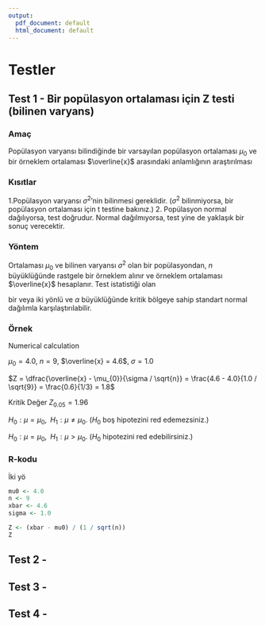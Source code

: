 ```yaml
---
output:
  pdf_document: default
  html_document: default
---
```

# Testler {#tests}

## Test 1 - Bir popülasyon ortalaması için Z testi (bilinen varyans)

### Amaç

Popülasyon varyansı bilindiğinde bir varsayılan popülasyon ortalaması $\mu_{0}$ ve bir örneklem ortalaması $\overline{x}$ arasındaki anlamlığının araştırılması

### Kısıtlar

1.Popülasyon varyansı $\sigma^{2}$'nin bilinmesi gereklidir. ($\sigma^{2}$ bilinmiyorsa, bir popülasyon ortalaması için t testine bakınız.)
2. Popülasyon normal dağılıyorsa, test doğrudur. Normal dağılmıyorsa, test yine de yaklaşık bir sonuç verecektir.

### Yöntem

Ortalaması $\mu_{0}$ ve bilinen varyansı $\sigma^{2}$ olan bir popülasyondan, $n$ büyüklüğünde rastgele bir örneklem alınır ve örneklem ortalaması $\overline{x}$ hesaplanır. Test istatistiği olan

\begin{equation}
Z = \frac{\overline{x} - \mu_{0}}{\sigma / \sqrt{n}}
\end{equation}

bir veya iki yönlü ve $\alpha$ büyüklüğünde kritik bölgeye sahip standart normal dağılımla karşılaştırılabilir.

### Örnek

Numerical calculation

$\mu_{0} = 4.0$, $n=9$, $\overline{x} = 4.6$, $\sigma = 1.0$

$Z =  \dfrac{\overline{x} - \mu_{0}}{\sigma / \sqrt{n}} =  \frac{4.6 - 4.0}{1.0 / \sqrt{9}} = \frac{0.6}{1/3} = 1.8$

  $\text{Kritik Değer } Z_{0.05} = 1.96$

$H_{0}: \mu = \mu_{0},\,\,\, H_{1}: \mu \neq \mu_{0}$. ($H_{0}$ boş hipotezini red edemezsiniz.)

$H_{0}: \mu = \mu_{0},\,\,\, H_{1}: \mu > \mu_{0}$. ($H_{0}$ hipotezini red edebilirsiniz.)


### R-kodu

İki yö
```r

mu0 <- 4.0
n <- 9
xbar <- 4.6
sigma <- 1.0

Z <- (xbar - mu0) / (1 / sqrt(n))
Z
```

## Test 2 - 

## Test 3 - 

## Test 4 - 